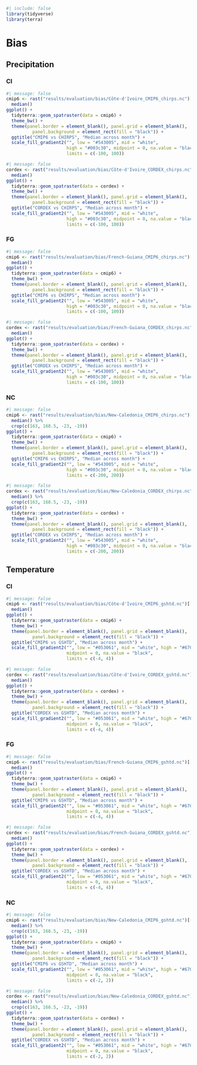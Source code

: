 ```r
#| include: false
library(tidyverse)
library(terra)
```

# Bias {.unnumbered}

## Precipitation

### CI

```r
#| message: false
cmip6 <- rast("results/evaluation/bias/Côte-d'Ivoire_CMIP6_chirps.nc")[[1:12]] %>% 
  median()
ggplot() +
  tidyterra::geom_spatraster(data = cmip6) +
  theme_bw() +
  theme(panel.border = element_blank(), panel.grid = element_blank(),
          panel.background = element_rect(fill = "black")) +
  ggtitle("CMIP6 vs CHIRPS", "Median across month") +
  scale_fill_gradient2("", low = "#543005", mid = "white", 
                       high = "#003c30", midpoint = 0, na.value = "black",
                       limits = c(-100, 100))
```

```r
#| message: false
cordex <- rast("results/evaluation/bias/Côte-d'Ivoire_CORDEX_chirps.nc")[[1:12]] %>% 
  median()
ggplot() +
  tidyterra::geom_spatraster(data = cordex) +
  theme_bw() +
  theme(panel.border = element_blank(), panel.grid = element_blank(),
          panel.background = element_rect(fill = "black")) +
  ggtitle("CORDEX vs CHIRPS", "Median across month") +
  scale_fill_gradient2("", low = "#543005", mid = "white",
                       high = "#003c30", midpoint = 0, na.value = "black",
                       limits = c(-100, 100))
```

### FG

```r
#| message: false
cmip6 <- rast("results/evaluation/bias/French-Guiana_CMIP6_chirps.nc")[[1:12]] %>% 
  median()
ggplot() +
  tidyterra::geom_spatraster(data = cmip6) +
  theme_bw() +
  theme(panel.border = element_blank(), panel.grid = element_blank(),
          panel.background = element_rect(fill = "black")) +
  ggtitle("CMIP6 vs CHIRPS", "Median across month") +
  scale_fill_gradient2("", low = "#543005", mid = "white", 
                       high = "#003c30", midpoint = 0, na.value = "black",
                       limits = c(-100, 100))
```

```r
#| message: false
cordex <- rast("results/evaluation/bias/French-Guiana_CORDEX_chirps.nc")[[1:12]] %>% 
  median()
ggplot() +
  tidyterra::geom_spatraster(data = cordex) +
  theme_bw() +
  theme(panel.border = element_blank(), panel.grid = element_blank(),
          panel.background = element_rect(fill = "black")) +
  ggtitle("CORDEX vs CHIRPS", "Median across month") +
  scale_fill_gradient2("", low = "#543005", mid = "white", 
                       high = "#003c30", midpoint = 0, na.value = "black",
                       limits = c(-100, 100))
```

### NC

```r
#| message: false
cmip6 <- rast("results/evaluation/bias/New-Caledonia_CMIP6_chirps.nc")[[1:12]] %>% 
  median() %>% 
  crop(c(163, 168.5, -23, -19))
ggplot() +
  tidyterra::geom_spatraster(data = cmip6) +
  theme_bw() +
  theme(panel.border = element_blank(), panel.grid = element_blank(),
          panel.background = element_rect(fill = "black")) +
  ggtitle("CMIP6 vs CHIRPS", "Median across month") +
  scale_fill_gradient2("", low = "#543005", mid = "white", 
                       high = "#003c30", midpoint = 0, na.value = "black",
                       limits = c(-200, 200))
```

```r
#| message: false
cordex <- rast("results/evaluation/bias/New-Caledonia_CORDEX_chirps.nc")[[1:12]] %>% 
  median() %>% 
  crop(c(163, 168.5, -23, -19))
ggplot() +
  tidyterra::geom_spatraster(data = cordex) +
  theme_bw() +
  theme(panel.border = element_blank(), panel.grid = element_blank(),
          panel.background = element_rect(fill = "black")) +
  ggtitle("CORDEX vs CHIRPS", "Median across month") +
  scale_fill_gradient2("", low = "#543005", mid = "white", 
                       high = "#003c30", midpoint = 0, na.value = "black",
                       limits = c(-200, 200))
```

## Temperature

### CI

```r
#| message: false
cmip6 <- rast("results/evaluation/bias/Côte-d'Ivoire_CMIP6_gshtd.nc")[[1:12]] %>% 
  median()
ggplot() +
  tidyterra::geom_spatraster(data = cmip6) +
  theme_bw() +
  theme(panel.border = element_blank(), panel.grid = element_blank(),
          panel.background = element_rect(fill = "black")) +
  ggtitle("CMIP6 vs GSHTD", "Median across month") +
  scale_fill_gradient2("", low = "#053061", mid = "white", high = "#67001f", 
                       midpoint = 0, na.value = "black",
                       limits = c(-4, 4))
```

```r
#| message: false
cordex <- rast("results/evaluation/bias/Côte-d'Ivoire_CORDEX_gshtd.nc")[[1:12]] %>% 
  median()
ggplot() +
  tidyterra::geom_spatraster(data = cordex) +
  theme_bw() +
  theme(panel.border = element_blank(), panel.grid = element_blank(),
          panel.background = element_rect(fill = "black")) +
  ggtitle("CORDEX vs GSHTD", "Median across month") +
  scale_fill_gradient2("", low = "#053061", mid = "white", high = "#67001f", 
                       midpoint = 0, na.value = "black",
                       limits = c(-4, 4))
```

### FG

```r
#| message: false
cmip6 <- rast("results/evaluation/bias/French-Guiana_CMIP6_gshtd.nc")[[1:12]] %>% 
  median()
ggplot() +
  tidyterra::geom_spatraster(data = cmip6) +
  theme_bw() +
  theme(panel.border = element_blank(), panel.grid = element_blank(),
          panel.background = element_rect(fill = "black")) +
  ggtitle("CMIP6 vs GSHTD", "Median across month") +
  scale_fill_gradient2("", low = "#053061", mid = "white", high = "#67001f", 
                       midpoint = 0, na.value = "black",
                       limits = c(-4, 4))
```

```r
#| message: false
cordex <- rast("results/evaluation/bias/French-Guiana_CORDEX_gshtd.nc")[[1:12]] %>% 
  median()
ggplot() +
  tidyterra::geom_spatraster(data = cordex) +
  theme_bw() +
  theme(panel.border = element_blank(), panel.grid = element_blank(),
          panel.background = element_rect(fill = "black")) +
  ggtitle("CORDEX vs GSHTD", "Median across month") +
  scale_fill_gradient2("", low = "#053061", mid = "white", high = "#67001f", 
                       midpoint = 0, na.value = "black",
                       limits = c(-4, 4))
```

### NC

```r
#| message: false
cmip6 <- rast("results/evaluation/bias/New-Caledonia_CMIP6_gshtd.nc")[[1:12]] %>% 
  median() %>% 
  crop(c(163, 168.5, -23, -19))
ggplot() +
  tidyterra::geom_spatraster(data = cmip6) +
  theme_bw() +
  theme(panel.border = element_blank(), panel.grid = element_blank(),
          panel.background = element_rect(fill = "black")) +
  ggtitle("CMIP6 vs GSHTD", "Median across month") +
  scale_fill_gradient2("", low = "#053061", mid = "white", high = "#67001f", 
                       midpoint = 0, na.value = "black",
                       limits = c(-2, 2))
```

```r
#| message: false
cordex <- rast("results/evaluation/bias/New-Caledonia_CORDEX_gshtd.nc")[[1:12]] %>% 
  median() %>% 
  crop(c(163, 168.5, -23, -19))
ggplot() +
  tidyterra::geom_spatraster(data = cordex) +
  theme_bw() +
  theme(panel.border = element_blank(), panel.grid = element_blank(),
          panel.background = element_rect(fill = "black")) +
  ggtitle("CORDEX vs GSHTD", "Median across month") +
  scale_fill_gradient2("", low = "#053061", mid = "white", high = "#67001f", 
                       midpoint = 0, na.value = "black",
                       limits = c(-2, 2))
```
